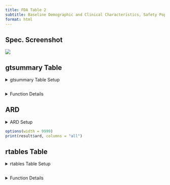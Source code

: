 ```yaml
---
title: FDA Table 2
subtitle: Baseline Demographic and Clinical Characteristics, Safety Population, Pooled Analyses
format: html
---
```


::: panel-tabset
## Spec. Screenshot

![](../assets/images/screenshots/table_02.png){fig-align="center"}

## gtsummary Table

<details>

<summary>gtsummary Table Setup</summary>

```r
# Load Libraries & Data
library(cardinal)
library(dplyr)

adsl <- random.cdisc.data::cadsl

# Pre-Processing - Add any variables needed in your table to df
adsl <- adsl %>%
  mutate(AGEGR1 = as.factor(case_when(
    AGE >= 17 & AGE < 65 ~ ">=17 to <65",
    AGE >= 65 ~ ">=65",
    AGE >= 65 & AGE < 75 ~ ">=65 to <75",
    AGE >= 75 ~ ">=75"
  )))


# Output Table
make_table_02(
  df = adsl,
  vars = c("SEX", "AGE", "AGEGR1", "RACE", "ETHNIC", "COUNTRY"),
  return_ard = FALSE
)
```

</details>

```r
```

<details>

<summary>Function Details</summary>

### `make_table_02()`

------------------------------------------------------------------------

Required variables:

-   **`df`**: The variables specified by `vars`, `arm_var`, and `saffl_var`.
-   **`denominator`** (if specified): `USUBJID` and the variables specified by `arm_var` and `saffl_var`.

|  |  |  |
|------------------------|------------------------|------------------------|
| **Argument** | **Description** | **Default** |
| `df` | (`data.frame`) Dataset (typically ADSL) required to build table. | *No default* |
| `return_ard` | (`flag`) Whether an ARD should be returned. | `TRUE` |
| `denominator` | (`character`) Alternative dataset used only to calculate column counts. | `NULL` |
| `arm_var` | (`character`) Arm variable used to split table into columns. | `"ARM"` |
| `saffl_var` | (`character`) Flag variable used to indicate inclusion in safety population. | `"SAFFL"` |
| `id_var` | (`character`) Identifier variable used to count the participants within each flag. | `"USUBJID"` |

Source code for this function is available [here](https://github.com/pharmaverse/cardinal/blob/main/R/fda-table_02.R).

</details>

## ARD

<details>

<summary>ARD Setup</summary>

```r
# Load Libraries & Data
library(cardinal)

library(dplyr)

adsl <- random.cdisc.data::cadsl

# Pre-Processing - Add any variables needed in your table to df
adsl <- adsl %>%
  mutate(AGEGR1 = as.factor(case_when(
    AGE >= 17 & AGE < 65 ~ ">=17 to <65",
    AGE >= 65 ~ ">=65",
    AGE >= 65 & AGE < 75 ~ ">=65 to <75",
    AGE >= 75 ~ ">=75"
  )))

# Create Table & ARD
result <- make_table_02(
  df = adsl,
  vars = c("SEX", "AGE", "AGEGR1", "RACE", "ETHNIC", "COUNTRY")
)

# Output ARD
result$ard
```

</details>

```r
options(width = 9999)
print(result$ard, columns = "all")
```

## rtables Table

<details>

<summary>rtables Table Setup</summary>

```r
# Load Libraries & Data
# Load Libraries & Data
library(cardinal)
library(dplyr)

adsl <- random.cdisc.data::cadsl
advs <- random.cdisc.data::cadvs

# Pre-Processing - Add any variables needed in your table to df
adsl <- adsl %>%
  mutate(AGEGR1 = as.factor(case_when(
    AGE >= 17 & AGE < 65 ~ ">=17 to <65",
    AGE >= 65 ~ ">=65",
    AGE >= 65 & AGE < 75 ~ ">=65 to <75",
    AGE >= 75 ~ ">=75"
  )))

advs <- advs %>%
  filter(AVISIT == "BASELINE", VSTESTCD == "TEMP") %>%
  select("USUBJID", "AVAL")

anl <- left_join(adsl, advs, by = "USUBJID")

# Output Table
make_table_02_rtables(
  df = anl,
  vars = c("SEX", "AGE", "AGEGR1", "RACE", "ETHNIC", "COUNTRY", "AVAL"),
  lbl_vars = c(
    "Sex", "Age, years", "Age Group, years", "Race", "Ethnicity",
    "Country of Participation", "Baseline Temperature (C)"
  )
)
```

</details>

```r
```

<details>

<summary>Function Details</summary>

### `make_table_02_rtables()`

------------------------------------------------------------------------

Required variables:

-   **`df`**: The variables specified by `vars`, `arm_var`, and `saffl_var`.
-   **`alt_counts_df`** (if specified): `USUBJID` and the variables specified by `arm_var` and `saffl_var`.

| **Argument** | **Description** | **Default** |
|:-----------------------|:-----------------------|:-----------------------|
| `df` | (`data.frame`) Dataset (typically ADSL) required to build table. | *No default* |
| `alt_counts_df` | (`character`) Alternative dataset used only to calculate column counts. | `NULL` |
| `show_colcounts` | (`flag`) Whether column counts should be printed. | `TRUE` |
| `arm_var` | (`character`) Arm variable used to split table into columns. | `"ARM"` |
| `saffl_var` | (`character`) Flag variable used to indicate inclusion in safety population. | `"SAFFL"` |
| `vars` | (`character`) Variables from `df` to include in the table. | `c("SEX", "AGE", "AGEGR1", "RACE", "ETHNIC", "COUNTRY")` |
| `lbl_vars` | (`character`) Labels corresponding to variables in `vars` to print in the table. Labels should be ordered according to the order of variables in `vars`. | `formatters::var_labels(df, fill = TRUE)[vars]` |
| `lbl_overall` | (`character`) If specified, an overall column will be added to the table with the given value as the column label. | `"Total Population"` |
| `.stats` | (`character`) Statistics to include in the table. Includes statistics for all variable types (only the statistics that are valid for a given variable's type will be printed). See [`tern::analyze_vars()`](https://insightsengineering.github.io/tern/main/reference/analyze_variables.html#value) for options. | `c("mean_sd", "median_range", "count_fraction")` |
| `.formats` | (named `list` of `character`) List of formats corresponding to each value in `.stats`. Each name is a value in `.stats` and the corresponding value is the format that should be applied to that statistic. See [`formatters::list_valid_format_labels()`](https://insightsengineering.github.io/formatters/main/reference/list_valid_format_labels.html#ref-examples) for a list of valid formats. | `NULL` |
| `prune_0` | (`flag`) Whether all-zero rows should be removed from the table. | `TRUE` |
| `na_rm` | (`flag`) Whether `NA` levels should be removed from the table. | `FALSE` |
| `annotations` | (named `list` of `character`) List of annotations to add to the table. Valid annotation types are `title`, `subtitles`, `main_footer`, and `prov_footer.` Each name-value pair should use the annotation type as name and the desired string as value. | `NULL` |

Source code for this function is available [here](https://github.com/pharmaverse/cardinal/blob/main/R/fda-table_02.R#L117).

</details>
:::
